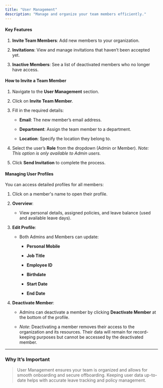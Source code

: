 ```yaml
---
title: "User Management"
description: "Manage and organize your team members efficiently."
---
```


#### **Key Features**

1. **Invite Team Members**: Add new members to your organization.

2. **Invitations**: View and manage invitations that haven’t been accepted yet.

3. **Inactive Members**: See a list of deactivated members who no longer have access.

#### **How to Invite a Team Member**

1. Navigate to the **User Management** section.

2. Click on **Invite Team Member**.

3. Fill in the required details:

   * **Email**: The new member’s email address.

   * **Department**: Assign the team member to a department.

   * **Location**: Specify the location they belong to.

4. Select the user’s **Role** from the dropdown (Admin or Member). *Note: This option is only available to Admin users.*

5. Click **Send Invitation** to complete the process.

#### **Managing User Profiles**

You can access detailed profiles for all members:

1. Click on a member's name to open their profile.

2. **Overview**:

   * View personal details, assigned policies, and leave balance (used and available leave days).

3. **Edit Profile**:

   * Both Admins and Members can update:

     * **Personal Mobile**

     * **Job Title**

     * **Employee ID**

     * **Birthdate**

     * **Start Date**

     * **End Date**

4. **Deactivate Member**:

   * Admins can deactivate a member by clicking **Deactivate Member** at the bottom of the profile.

   * *Note*: Deactivating a member removes their access to the organization and its resources. Their data will remain for record-keeping purposes but cannot be accessed by the deactivated member.

***

### Why It’s Important

> User Management ensures your team is organized and allows for smooth onboarding and secure offboarding. Keeping user data up-to-date helps with accurate leave tracking and policy management.&#x20;